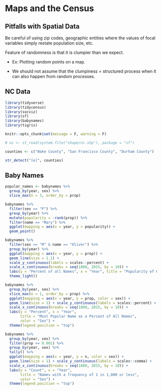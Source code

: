 # Maps and the Census

## Pitfalls with Spatial Data

Be careful of using zip codes, geographic entities where the values of focal variables simply restate population size, etc.

Feature of randomness is that it is clumpier than we expect.

- Ex: Plotting random points on a map.

- We should not assume that the clumpiness = structured process when it can also happen from random processes.

## NC Data

```r
library(tidyverse)
library(tidycensus)
library(socviz)
library(sf)
library(babynames)
library(tigris)
```

```r
knitr::opts_chunk$set(message = F, warning = F)
```

```r
# nc <- st_read(system.file("shape/nc.shp"), package = "sf")
```

```r
counties <- c("Wake County", "San Francisco County", "Durham County")

str_detect("[e]", counties)
```

## Baby Names

```r
popular_names <- babynames %>% 
  group_by(year, sex) %>% 
  slice_max(n = 3, order_by = prop)

babynames %>% 
  filter(sex == "F") %>% 
  group_by(year) %>% 
  mutate(popularity = -rank(prop)) %>% 
  filter(name == "Mary") %>% 
  ggplot(mapping = aes(x = year, y = popularity)) +
  geom_point()
```

```r
babynames %>% 
  filter(sex == "M" & name == "Oliver") %>% 
  group_by(year) %>% 
  ggplot(mapping = aes(x = year, y = prop)) +
  geom_line(size = 1.1) +
  scale_y_continuous(labels = scales::percent) +
  scale_x_continuous(breaks = seq(1880, 2015, by = 10)) +
  labs(y = "Percent of all Names", x = "Year", title = "Popularity of Oliver") +
  theme_light()
```

```r
babynames %>% 
  group_by(year, sex) %>% 
  slice_max(n = 1, order_by = prop) %>% 
  ggplot(mapping = aes(x = year, y = prop, color = sex)) +
  geom_line(size = 1) + scale_y_continuous(labels = scales::percent) +
  scale_x_continuous(breaks = seq(1880, 2015, by = 10)) +
  labs(y = "Percent", x = "Year",
       title = "Most Popular Name as a Percent of All Names",
       color = "Sex") +
  theme(legend.position = "top")
```

```r
babynames %>% 
  group_by(year, sex) %>%
  filter(prop <= 0.001) %>%
  group_by(year, sex) %>% 
  tally() %>%   
  ggplot(mapping = aes(x = year, y = n, color = sex)) + 
  geom_line(size = 1) + scale_y_continuous(labels = scales::comma) +
  scale_x_continuous(breaks = seq(1880, 2015, by = 10)) +
  labs(y = "Count", x = "Year", 
       title = "Names with a frequency of 1 in 1,000 or less",
       color = "Sex") + 
  theme(legend.position = "top")
```
